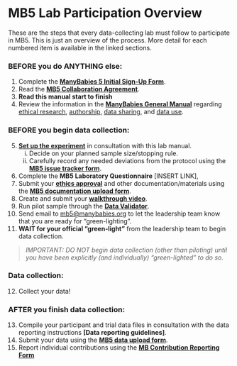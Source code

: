 # MB5 Lab Participation Overview

These are the steps that every data-collecting lab must follow to participate in MB5. This is just an overview of the process. More detail for each numbered item is available in the linked sections.

### BEFORE you do ANYTHING else: {.unnumbered}

(@)  Complete the <a href="https://docs.google.com/forms/d/e/1FAIpQLSdJnP3KO_dCmj-jNPHs0XP2j3q66g1RI6L31dwhCzhwhoJeoA/viewform" target="_blank"><b>ManyBabies 5 Initial Sign-Up Form</b></a>.
(@)  Read the <a href="https://docs.google.com/document/d/1vbTDmH6euda5pJN4uyds3zsnQ1DXrW9wpHogwC-5TSk/edit?usp=sharing" target="_blank"><b>MB5 Collaboration Agreement</b></a>.
(@)  <b>Read this manual start to finish</b> 
(@) Review the information in the <a href="https://docs.google.com/document/d/e/2PACX-1vQT9a2lYPUclD_Mbqz_sca4NZq6tCb1HzfMSt9EEQt54mAb55vrkE3J6_6uydYAH-afCdSCaSELycAI/pub" target="_blank"><b>ManyBabies General Manual</b></a> regarding <a href="https://docs.google.com/document/d/1dZ3sF2UcxvpkfOfKSKFeObTMZRbpUYloMUiPYtZy0ng/edit#heading=h.22i70rxou3ha" target="_blank">ethical research</a>, <a href="https://docs.google.com/document/d/1dZ3sF2UcxvpkfOfKSKFeObTMZRbpUYloMUiPYtZy0ng/edit#heading=h.9ty2g48mpe0t" target="_blank">authorship</a>, <a href="https://docs.google.com/document/d/1dZ3sF2UcxvpkfOfKSKFeObTMZRbpUYloMUiPYtZy0ng/edit#heading=h.aunbjkpwxhf3" target="_blank">data sharing</a>, and <a href="https://docs.google.com/document/d/1dZ3sF2UcxvpkfOfKSKFeObTMZRbpUYloMUiPYtZy0ng/edit#heading=h.6h67zsyeiveg" target="_blank">data use</a>.

### BEFORE you begin data collection: {.unnumbered}

(@)  [**Set up the experiment**](#setup) in consultation with this lab manual. 
    i) Decide on your planned sample size/stopping rule. 
    ii) Carefully record any needed deviations from the protocol using the <a href="https://docs.google.com/forms/d/e/1FAIpQLSfXoKjJo3XgGuXCLhWhzEDz0UrJ7tmio-70SoS24g4vqc4Utg/viewform?usp=sf_link" target="_blank"><b>MB5 issue tracker form</b></a>.
(@)  Complete the <b>MB5 Laboratory Questionnaire</b> \[INSERT LINK\],
(@)  Submit your [**ethics approval**](#ethics-approval) and other documentation/materials using the <a href="https://docs.google.com/forms/d/e/1FAIpQLScunCYwrJApObng6xVV_lN4CUrcLrsrAKmiBmia67vPc9jNTA/viewform?usp=sf_link" target="_blank"><b>MB5 documentation upload form</b></a>.
(@)  Create and submit your [**walkthrough video**](#walkthrough).
(@)  Run pilot sample through the <a href="https://manybabies.org/validator/" target="_blank"><b>Data Validator</b></a>.
(@)  Send email to [mb5\@manybabies.org](mb5@manybabies.org) to let the leadership team know that you are ready for “green-lighting”.
(@) **WAIT for your official “green-light”** from the leadership team to begin data collection.

> *IMPORTANT: DO NOT begin data collection (other than piloting) until you have been explicitly (and individually) “green-lighted” to do so.*

### Data collection: {.unnumbered}

(@) Collect your data!

### AFTER you finish data collection: {.unnumbered}

(@) Compile your participant and trial data files in consultation with the data reporting instructions **\[Data reporting guidelines\]**.
(@) Submit your data using the [**MB5 data upload form**](https://docs.google.com/forms/d/e/1FAIpQLSeydFOC2LviKVBhHEpExH5SEJsqH0705pxH8gwHsPDN13Qk6Q/viewform?usp=sf_link).
(@) Report individual contributions using the [**MB Contribution Reporting Form**](https://manybabies.org/credit/)
